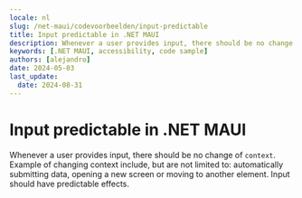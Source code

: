```yaml
---
locale: nl
slug: /net-maui/codevoorbeelden/input-predictable
title: Input predictable in .NET MAUI
description: Whenever a user provides input, there should be no change of context.
keywords: [.NET MAUI, accessibility, code sample]
authors: [alejandro]
date: 2024-05-03
last_update:
  date: 2024-08-31
---
```


# Input predictable in .NET MAUI

Whenever a user provides input, there should be no change of `context`. Example of changing context include, but are not limited to: automatically submitting data, opening a new screen or moving to another element. Input should have predictable effects.

<CodeSample id="input-predictable" framework="net-maui" locale="en"/>
